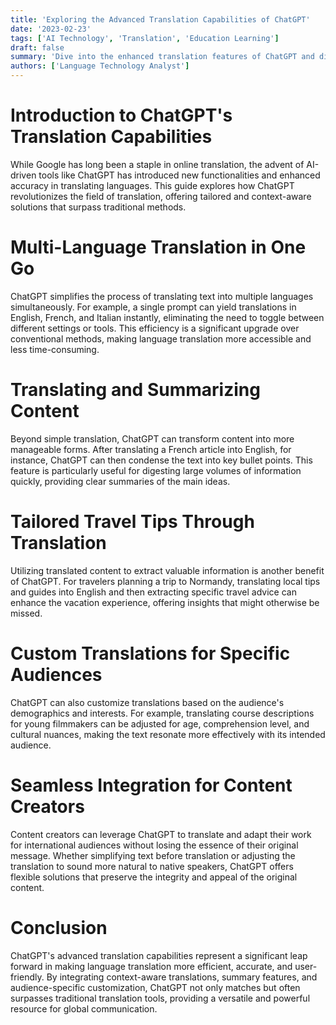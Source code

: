 ```yaml
---
title: 'Exploring the Advanced Translation Capabilities of ChatGPT'
date: '2023-02-23'
tags: ['AI Technology', 'Translation', 'Education Learning']
draft: false
summary: 'Dive into the enhanced translation features of ChatGPT and discover how it outperforms traditional tools with customized, context-aware language solutions.'
authors: ['Language Technology Analyst']
---
```


# Introduction to ChatGPT's Translation Capabilities

While Google has long been a staple in online translation, the advent of AI-driven tools like ChatGPT has introduced new functionalities and enhanced accuracy in translating languages. This guide explores how ChatGPT revolutionizes the field of translation, offering tailored and context-aware solutions that surpass traditional methods.

# Multi-Language Translation in One Go

ChatGPT simplifies the process of translating text into multiple languages simultaneously. For example, a single prompt can yield translations in English, French, and Italian instantly, eliminating the need to toggle between different settings or tools. This efficiency is a significant upgrade over conventional methods, making language translation more accessible and less time-consuming.

# Translating and Summarizing Content

Beyond simple translation, ChatGPT can transform content into more manageable forms. After translating a French article into English, for instance, ChatGPT can then condense the text into key bullet points. This feature is particularly useful for digesting large volumes of information quickly, providing clear summaries of the main ideas.

# Tailored Travel Tips Through Translation

Utilizing translated content to extract valuable information is another benefit of ChatGPT. For travelers planning a trip to Normandy, translating local tips and guides into English and then extracting specific travel advice can enhance the vacation experience, offering insights that might otherwise be missed.

# Custom Translations for Specific Audiences

ChatGPT can also customize translations based on the audience's demographics and interests. For example, translating course descriptions for young filmmakers can be adjusted for age, comprehension level, and cultural nuances, making the text resonate more effectively with its intended audience.

# Seamless Integration for Content Creators

Content creators can leverage ChatGPT to translate and adapt their work for international audiences without losing the essence of their original message. Whether simplifying text before translation or adjusting the translation to sound more natural to native speakers, ChatGPT offers flexible solutions that preserve the integrity and appeal of the original content.

# Conclusion

ChatGPT's advanced translation capabilities represent a significant leap forward in making language translation more efficient, accurate, and user-friendly. By integrating context-aware translations, summary features, and audience-specific customization, ChatGPT not only matches but often surpasses traditional translation tools, providing a versatile and powerful resource for global communication.
